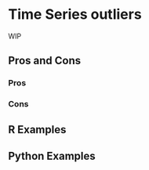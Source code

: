 # Time Series outliers {#sec-time-series-outliers}

WIP

## Pros and Cons

### Pros

### Cons

## R Examples

## Python Examples

